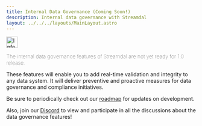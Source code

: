 ```yaml
---
title: Internal Data Governance (Coming Soon!)
description: Internal data governance with Streamdal
layout: ../../../layouts/MainLayout.astro
---
```




<Notification type="information">
  <img src={info} alt="Information" width="30px" height="30px" />
  <p style="font-weight: lighter;">The internal data governance features of 
  Streamdal are not yet ready for 1.0 release.</p>
</Notification>

These features will enable you to add real-time validation and integrity to any 
data system. It will deliver preventive and proactive measures for data 
governance and compliance initiatives. 

Be sure to periodically check out our 
[roadmap](https://github.com/orgs/streamdal/projects/1/views/9) for updates on 
development.

Also, join our [Discord](https://discord.gg/KU2k3zMB) to view and participate 
in all the discussions about the data governance features!